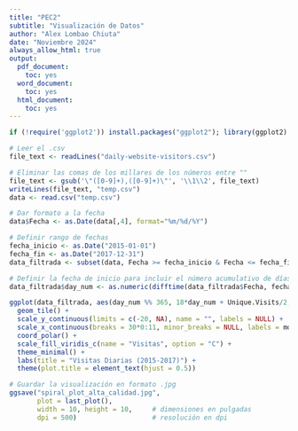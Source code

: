 ```yaml
---
title: "PEC2"
subtitle: "Visualización de Datos"
author: "Alex Lombao Chiuta"
date: "Noviembre 2024"
always_allow_html: true
output:
  pdf_document:
    toc: yes
  word_document:
    toc: yes
  html_document:
    toc: yes
---
```


```r
if (!require('ggplot2')) install.packages("ggplot2"); library(ggplot2)

# Leer el .csv
file_text <- readLines("daily-website-visitors.csv")

# Eliminar las comas de los millares de los números entre ""
file_text <- gsub('\"([0-9]+),([0-9]+)\"', '\\1\\2', file_text) 
writeLines(file_text, "temp.csv")
data <- read.csv("temp.csv")

# Dar formato a la fecha
data$Fecha <- as.Date(data[,4], format="%m/%d/%Y")

# Definir rango de fechas
fecha_inicio <- as.Date("2015-01-01")
fecha_fin <- as.Date("2017-12-31")
data_filtrada <- subset(data, Fecha >= fecha_inicio & Fecha <= fecha_fin)

# Definir la fecha de inicio para incluir el número acumulativo de días (teniendo en cuenta años bisiestos)
data_filtrada$day_num <- as.numeric(difftime(data_filtrada$Fecha, fecha_inicio, units = "days")) + 1

ggplot(data_filtrada, aes(day_num %% 365, 18*day_num + Unique.Visits/2, height = Unique.Visits, fill = Unique.Visits)) + 
  geom_tile() + 
  scale_y_continuous(limits = c(-20, NA), name = "", labels = NULL) +
  scale_x_continuous(breaks = 30*0:11, minor_breaks = NULL, labels = month.abb, name = "") +
  coord_polar() + 
  scale_fill_viridis_c(name = "Visitas", option = "C") +
  theme_minimal() + 
  labs(title = "Visitas Diarias (2015-2017)") +
  theme(plot.title = element_text(hjust = 0.5))
```

```r
# Guardar la visualización en formato .jpg
ggsave("spiral_plot_alta_calidad.jpg", 
       plot = last_plot(),
       width = 10, height = 10,     # dimensiones en pulgadas
       dpi = 500)                   # resolución en dpi
```
